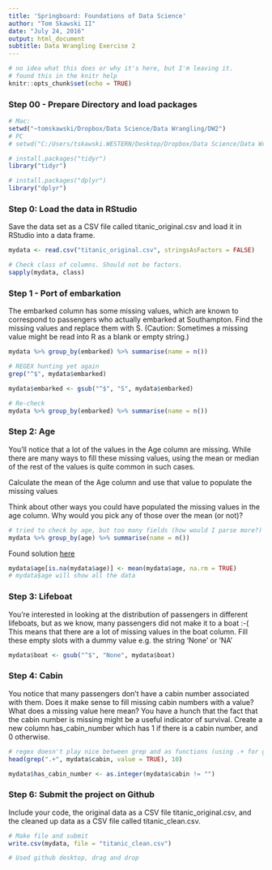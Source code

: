 ```yaml
---
title: 'Springboard: Foundations of Data Science'
author: "Tom Skawski II"
date: "July 24, 2016"
output: html_document
subtitle: Data Wrangling Exercise 2
---
```


```r
# no idea what this does or why it's here, but I'm leaving it.
# found this in the knitr help
knitr::opts_chunk$set(echo = TRUE)
```

### Step 00 - Prepare Directory and load packages
```r
# Mac:
setwd("~tomskawski/Dropbox/Data Science/Data Wrangling/DW2")
# PC
# setwd("C:/Users/tskawski.WESTERN/Desktop/Dropbox/Data Science/Data Wrangling/DW2")

# install.packages("tidyr")
library("tidyr")

# install.packages("dplyr")
library("dplyr")
```

### Step 0: Load the data in RStudio
Save the data set as a CSV file called titanic_original.csv and load it in RStudio into a data frame.
```r
mydata <- read.csv("titanic_original.csv", stringsAsFactors = FALSE)
```

```r
# Check class of columns. Should not be factors.
sapply(mydata, class)
```

### Step 1 - Port of embarkation
The embarked column has some missing values, which are known to correspond to passengers who actually embarked at Southampton. Find the missing values and replace them with S. (Caution: Sometimes a missing value might be read into R as a blank or empty string.)

```r
mydata %>% group_by(embarked) %>% summarise(name = n())
```

```r
# REGEX hunting yet again
grep("^$", mydata$embarked)
```

```r
mydata$embarked <- gsub("^$", "S", mydata$embarked)
```

```r
# Re-check
mydata %>% group_by(embarked) %>% summarise(name = n())
```

### Step 2: Age
You’ll notice that a lot of the values in the Age column are missing. While there are many ways to fill these missing values, using the mean or median of the rest of the values is quite common in such cases.

Calculate the mean of the Age column and use that value to populate the missing values

Think about other ways you could have populated the missing values in the age column. Why would you pick any of those over the mean (or not)?

```r
# tried to check by age, but too many fields (how would I parse more?)
mydata %>% group_by(age) %>% summarise(name = n())
```

Found solution [here](https://stackoverflow.com/questions/25835643/replacing-missing-values-in-r-with-column-mean)

```r
mydata$age[is.na(mydata$age)] <- mean(mydata$age, na.rm = TRUE)
# mydata$age will show all the data
```

### Step 3: Lifeboat
You’re interested in looking at the distribution of passengers in different lifeboats, but as we know, many passengers did not make it to a boat :-( This means that there are a lot of missing values in the boat column. Fill these empty slots with a dummy value e.g. the string 'None' or 'NA'

```r
mydata$boat <- gsub("^$", "None", mydata$boat)
```

### Step 4: Cabin
You notice that many passengers don’t have a cabin number associated with them.
Does it make sense to fill missing cabin numbers with a value?
What does a missing value here mean?
You have a hunch that the fact that the cabin number is missing might be a useful indicator of survival. Create a new column has_cabin_number which has 1 if there is a cabin number, and 0 otherwise.

```r
# regex doesn't play nice between grep and as functions (using .+ for grep and != "" for as.integer)
head(grep(".+", mydata$cabin, value = TRUE), 10)

mydata$has_cabin_number <- as.integer(mydata$cabin != "")
```

### Step 6: Submit the project on Github
Include your code, the original data as a CSV file titanic_original.csv, and the cleaned up data as a CSV file called titanic_clean.csv.

```r
# Make file and submit
write.csv(mydata, file = "titanic_clean.csv")

# Used github desktop, drag and drop
```